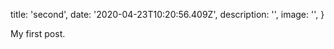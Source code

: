
  title: 'second',
  date: '2020-04-23T10:20:56.409Z',
  description: '',
  image: '',
}

My first post.











